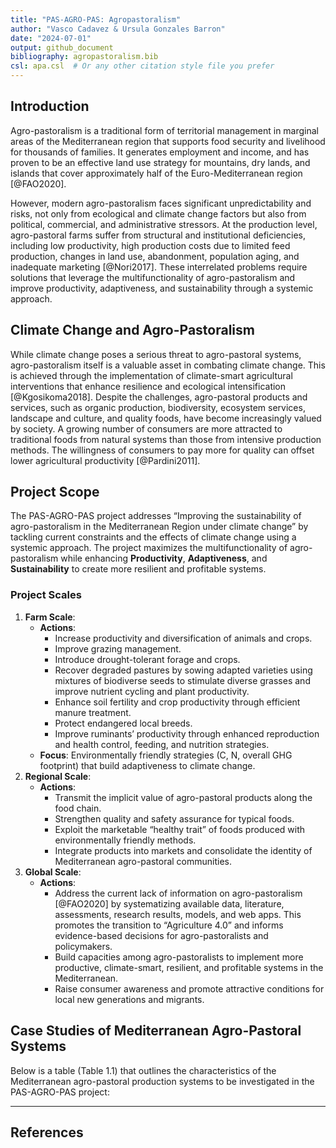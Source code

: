 ```yaml
---
title: "PAS-AGRO-PAS: Agropastoralism"
author: "Vasco Cadavez & Ursula Gonzales Barron"
date: "2024-07-01"
output: github_document
bibliography: agropastoralism.bib
csl: apa.csl  # Or any other citation style file you prefer
---
```


## Introduction

Agro-pastoralism is a traditional form of territorial management in marginal areas of the Mediterranean region that supports food security and livelihood for thousands of families. It generates employment and income, and has proven to be an effective land use strategy for mountains, dry lands, and islands that cover approximately half of the Euro-Mediterranean region [@FAO2020].

However, modern agro-pastoralism faces significant unpredictability and risks, not only from ecological and climate change factors but also from political, commercial, and administrative stressors. At the production level, agro-pastoral farms suffer from structural and institutional deficiencies, including low productivity, high production costs due to limited feed production, changes in land use, abandonment, population aging, and inadequate marketing [@Nori2017]. These interrelated problems require solutions that leverage the multifunctionality of agro-pastoralism and improve productivity, adaptiveness, and sustainability through a systemic approach.

## Climate Change and Agro-Pastoralism

While climate change poses a serious threat to agro-pastoral systems, agro-pastoralism itself is a valuable asset in combating climate change. This is achieved through the implementation of climate-smart agricultural interventions that enhance resilience and ecological intensification [@Kgosikoma2018]. Despite the challenges, agro-pastoral products and services, such as organic production, biodiversity, ecosystem services, landscape and culture, and quality foods, have become increasingly valued by society. A growing number of consumers are more attracted to traditional foods from natural systems than those from intensive production methods. The willingness of consumers to pay more for quality can offset lower agricultural productivity [@Pardini2011].

## Project Scope

The PAS-AGRO-PAS project addresses "Improving the sustainability of agro-pastoralism in the Mediterranean Region under climate change" by tackling current constraints and the effects of climate change using a systemic approach. The project maximizes the multifunctionality of agro-pastoralism while enhancing **Productivity**, **Adaptiveness**, and **Sustainability** to create more resilient and profitable systems.

### Project Scales

1. **Farm Scale**:
    - **Actions**:
        - Increase productivity and diversification of animals and crops.
        - Improve grazing management.
        - Introduce drought-tolerant forage and crops.
        - Recover degraded pastures by sowing adapted varieties using mixtures of biodiverse seeds to stimulate diverse grasses and improve nutrient cycling and plant productivity.
        - Enhance soil fertility and crop productivity through efficient manure treatment.
        - Protect endangered local breeds.
        - Improve ruminants' productivity through enhanced reproduction and health control, feeding, and nutrition strategies.
    - **Focus**: Environmentally friendly strategies (C, N, overall GHG footprint) that build adaptiveness to climate change.

2. **Regional Scale**:
    - **Actions**:
        - Transmit the implicit value of agro-pastoral products along the food chain.
        - Strengthen quality and safety assurance for typical foods.
        - Exploit the marketable "healthy trait" of foods produced with environmentally friendly methods.
        - Integrate products into markets and consolidate the identity of Mediterranean agro-pastoral communities.

3. **Global Scale**:
    - **Actions**:
        - Address the current lack of information on agro-pastoralism [@FAO2020] by systematizing available data, literature, assessments, research results, models, and web apps. This promotes the transition to "Agriculture 4.0" and informs evidence-based decisions for agro-pastoralists and policymakers.
        - Build capacities among agro-pastoralists to implement more productive, climate-smart, resilient, and profitable systems in the Mediterranean.
        - Raise consumer awareness and promote attractive conditions for local new generations and migrants.

## Case Studies of Mediterranean Agro-Pastoral Systems

Below is a table (Table 1.1) that outlines the characteristics of the Mediterranean agro-pastoral production systems to be investigated in the PAS-AGRO-PAS project:

<!-- Add the table here -->

---

## References

